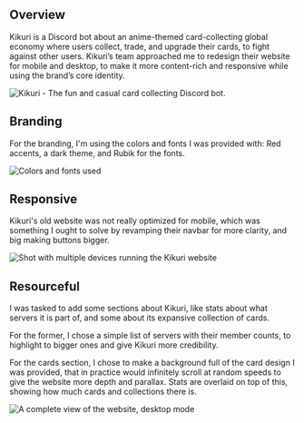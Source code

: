 ## Overview

Kikuri is a Discord bot about an anime-themed card-collecting global economy where users collect,
trade, and upgrade their cards, to fight against other users. Kikuri’s team approached me to
redesign their website for mobile and desktop, to make it more content-rich and responsive while
using the brand’s core identity.

<img
	src="https://c.clembs.com/branding/kikuri/kikuri.webp"
	alt="Kikuri - The fun and casual card collecting Discord bot."
/>

## Branding

For the branding, I'm using the colors and fonts I was provided with: Red accents, a dark theme, and Rubik for the fonts.

<img src="https://c.clembs.com/files/8413dc5fc987a8b92b.png" alt="Colors and fonts used" />

## Responsive

Kikuri's old website was not really optimized for mobile, which was something I ought to solve by revamping their navbar for more clarity, and big making buttons bigger.

<img
	src="https://c.clembs.com/files/9f436904cd38f18e19.png"
	alt="Shot with multiple devices running the Kikuri website"
/>

## Resourceful

I was tasked to add some sections about Kikuri, like stats about what servers it is part of, and some about its expansive collection of cards.

For the former, I chose a simple list of servers with their member counts, to highlight to bigger ones and give Kikuri more credibility.

For the cards section, I chose to make a background full of the card design I was provided, that in practice would infinitely scroll at random speeds to give the website more depth and parallax. Stats are overlaid on top of this, showing how much cards and collections there is.

<img
	src="https://c.clembs.com/files/63a4418bf76ca73be2.png"
	alt="A complete view of the website, desktop mode"
/>
